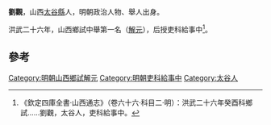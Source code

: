 '''劉觀'''，山西[[太谷縣|太谷縣]]人，明朝政治人物、舉人出身。

洪武二十六年，山西鄉試中舉第一名（[[解元|解元]]），后授吏科給事中<ref>《欽定四庫全書·山西通志》（卷六十六·科目二·明）：洪武二十六年癸酉科鄉試……劉觀，太谷人，吏科給事中。</ref>。

==參考==
{{reflist}}
{{明朝人物小作品}}
[[Category:明朝山西鄉試解元|Category:明朝山西鄉試解元]]
[[Category:明朝吏科給事中|Category:明朝吏科給事中]]
[[Category:太谷人|Category:太谷人]]